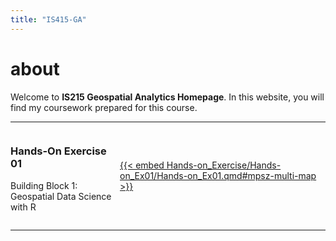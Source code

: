```yaml
---
title: "IS415-GA"
---
```


# about

Welcome to **IS215 Geospatial Analytics Homepage**. In this website, you will find my coursework prepared for this course.

<hr/>

<div style="display:flex; align-items:center;">

<div>

<h3>Hands-On Exercise 01</h3>

<p>Building Block 1: Geospatial Data Science with R</p>

</div>

<div>

<a href="">

{{< embed Hands-on_Exercise/Hands-on_Ex01/Hands-on_Ex01.qmd#mpsz-multi-map >}}

</a>

</div>

</div>

<hr/>
